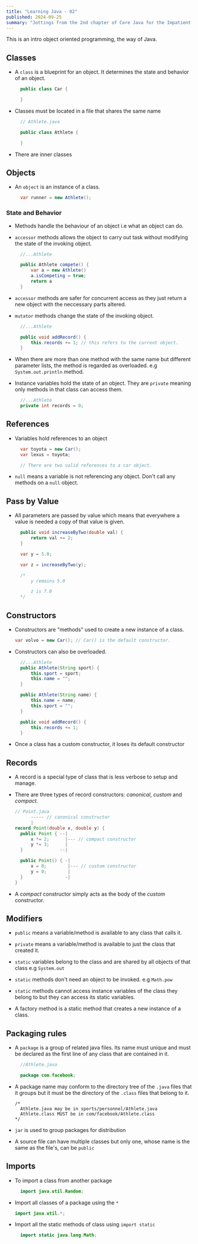 ```yaml
---
title: "Learning Java - 02"
published: 2024-09-25
summary: "Jottings from the 2nd chapter of Core Java for the Impatient."
---
```


This is an intro object oriented programming, the way of Java.

## Classes
- A `class` is a blueprint for an object. It determines the state and behavior of an object.
  ```java
    public class Car {

    }
  ```

- Classes must be located in a file that shares the same name
  ```java
    // Athlete.java

    public class Athlete {

    }
  ```

- There are inner classes

## Objects
- An `object` is an instance of a class.
  ```java
    var runner = new Athlete();
  ```

### State and Behavior
- Methods handle the behaviour of an object i.e what an object can do.

- `accessor` methods allows the object to carry out task without modifying the state of the invoking object.
  ```java
    //...Athlete

    public Athlete compete() {
        var a = new Athlete()
        a.isCompeting = true;
        return a
    }
  ```

- `accessor` methods are safer for concurrent access as they just return a new object with the neccessary parts altered.

- `mutator` methods change the state of the invoking object.
  ```java
    //...Athlete

    public void addRecord() {
        this.records += 1; // this refers to the current object.
    }
  ```

- When there are more than one method with the same name but different parameter lists, the method is regarded as overloaded. e.g `System.out.println` method.

- Instance variables hold the state of an object. They are `private` meaning only methods in that class can access them.
  ```java
    //...Athlete
    private int records = 0;
  ```

## References
- Variables hold references to an object
  ```java
    var toyota = new Car();
    var lexus = toyota;

    // There are two valid references to a car object.
  ```

- `null` means a variable is not referencing any object. Don't call any methods on a `null` object.

## Pass by Value
- All parameters are passed by value which means that everywhere a value is needed a copy of that value is given.
  ```java
    public void increaseByTwo(double val) {
        return val += 2;
    }

    var y = 5.0;

    var z = increaseByTwo(y);

    /*
        y remains 5.0

        z is 7.0
    */
  ```

## Constructors
- Constructors are "methods" used to create a new instance of a class.
  ```java
  var volvo = new Car(); // Car() is the default constructor.
  ```

- Constructors can also be overloaded.
  ```java
    //...Athlete
    public Athlete(String sport) {
        this.sport = sport;
        this.name = "";
    }

    public Athlete(String name) {
        this.name = name;
        this.sport = "";
    }
  ```
  ```java
    public void addRecord() {
        this.records += 1;
    }
  ```

- Once a class has a custom constructor, it loses its default constructor

## Records
- A record is a special type of class that is less verbose to setup and manage.

- There are three types of record constructors: *canonical*, *custom* and *compact*.
  ```java
  // Point.java
        ----- // canonical constructor
        |
  record Point(double x, double y) {
    public Point { --|
        x *= 2;      |--- // compact constructor
        y *= 3;      |
    }              --|

    public Point() { -|
        x = 0;        |--- // custom constructor
        y = 0;        |
    }                -|
  }
  ```

- A *compact* constructor simply acts as the body of the *custom* constructor.

## Modifiers
- `public` means a variable/method is available to any class that calls it.

- `private` means a variable/method is available to just the class that created it.

- `static` variables belong to the class and are shared by all objects of that class e.g `System.out`

- `static` methods don't need an object to be invoked. e.g `Math.pow`

- `static` methods cannot access instance variables of the class they belong to but they can access its static variables.

- A factory method is a static method that creates a new instance of a class.

## Packaging rules
- A `package` is a group of related java files. Its name must unique and must be declared as the first line of any class that are contained in it.
  ```java
    //Athlete.java

    package com.facebook;
  ```

- A package name may conform to the directory tree of the `.java` files that it groups but it must be the directory of the `.class` files that belong to it.
  ```
  /*
    Athlete.java may be in sports/personnel/Athlete.java
    Athlete.class MUST be in com/facebook/Athlete.class
  */
  ```

- `jar` is used to group packages for distribution

- A source file can have multiple classes but only one, whose name is the same as the file's, can be `public`

## Imports
- To import a class from another package
  ```java
    import java.util.Random;
  ```

- Import all classes of a package using the `*`
  ```java
  import java.util.*;
  ```

- Import all the static methods of class using `import static`
  ```java
    import static java.lang.Math;
  ```
